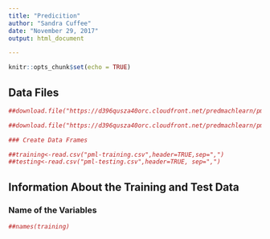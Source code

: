 ```yaml
---
title: "Predicition"
author: "Sandra Cuffee"
date: "November 29, 2017"
output: html_document

---
```


```r
knitr::opts_chunk$set(echo = TRUE)
```


## **Data Files**

```r

##download.file("https://d396qusza40orc.cloudfront.net/predmachlearn/pml-training.csv",destfile="pml-training.csv",method="libcurl")

##download.file("https://d396qusza40orc.cloudfront.net/predmachlearn/pml-testing.csv",destfile="pml-testing.csv",method="libcurl")

### Create Data Frames
```
```r

##training<-read.csv("pml-training.csv",header=TRUE,sep=",")
##testing<-read.csv("pml-testing.csv",header=TRUE, sep=",")
```

## **Information About the Training and Test Data**

### **Name of the Variables**
```r

##names(training)
```